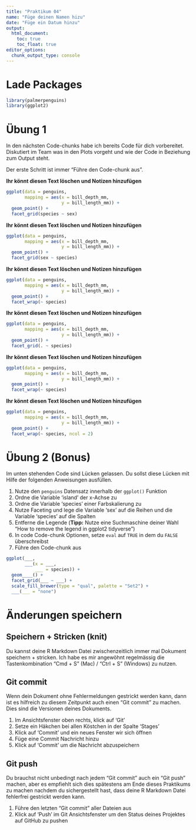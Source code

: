 ```yaml
---
title: "Praktikum 04"
name: "Füge deinen Namen hizu"
date: "Füge ein Datum hinzu"
output: 
  html_document: 
    toc: true
    toc_float: true
editor_options: 
  chunk_output_type: console
---
```


# Lade Packages

```r

library(palmerpenguins)
library(ggplot2)

```

# Übung 1

In den nächsten Code-chunks habe ich bereits Code für dich vorbereitet. Diskutiert im Team was in den Plots vorgeht und wie der Code in Beziehung zum Output steht.

Der erste Schritt ist immer "Führe den Code-chunk aus". 

**Ihr könnt diesen Text löschen und Notizen hinzufügen**

```r

ggplot(data = penguins, 
       mapping = aes(x = bill_depth_mm, 
                     y = bill_length_mm)) + 
  geom_point() +
  facet_grid(species ~ sex)

```

**Ihr könnt diesen Text löschen und Notizen hinzufügen**

```r

ggplot(data = penguins, 
       mapping = aes(x = bill_depth_mm, 
                     y = bill_length_mm)) + 
  geom_point() +
  facet_grid(sex ~ species)

```

**Ihr könnt diesen Text löschen und Notizen hinzufügen**

```r

ggplot(data = penguins, 
       mapping = aes(x = bill_depth_mm, 
                     y = bill_length_mm)) + 
  geom_point() +
  facet_wrap(~ species)

```

**Ihr könnt diesen Text löschen und Notizen hinzufügen**

```r

ggplot(data = penguins, 
       mapping = aes(x = bill_depth_mm, 
                     y = bill_length_mm)) + 
  geom_point() +
  facet_grid(. ~ species)


```

**Ihr könnt diesen Text löschen und Notizen hinzufügen**

```r

ggplot(data = penguins, 
       mapping = aes(x = bill_depth_mm, 
                     y = bill_length_mm)) + 
  geom_point() +
  facet_wrap(~ species)

```

**Ihr könnt diesen Text löschen und Notizen hinzufügen**

```r

ggplot(data = penguins, 
       mapping = aes(x = bill_depth_mm, 
                     y = bill_length_mm)) + 
  geom_point() +
  facet_wrap(~ species, ncol = 2)

```

# Übung 2 (Bonus)

Im unten stehenden Code sind Lücken gelassen. Du sollst diese Lücken mit Hilfe der folgenden Anweisungen ausfüllen.

1. Nutze den `penguins` Datensatz innerhalb der `ggplot()` Funktion 
2. Ordne die Variable 'island' der x-Achse zu 
3. Ordne die Variable 'species' einer Farbskalierung zu
4. Nutze Faceting und lege die Variable 'sex' auf die Reihen und die Variable 'species' auf die Spalten
7. Entferne die Legende (**Tipp:** Nutze eine Suchmaschine deiner Wahl "How to remove the legend in ggplot2 tidyverse")
8. In code Code-chunk Optionen, setze `eval` auf `TRUE` in dem du `FALSE` überschreibst
9. Führe den Code-chunk aus


```r

ggplot(___, 
       ___(x = ___,
           ___ = species)) +
  geom____() +
  facet_grid(___ ~ ___) +
  scale_fill_brewer(type = "qual", palette = "Set2") +
  ___(___ = "none")

```

# Änderungen speichern

## Speichern + Stricken (knit)

Du kannst deine R Markdown Datei zwischenzeitlich immer mal Dokument speichern + stricken. Ich habe es mir angewöhnt regelmässig die Tastenkombination "Cmd + S" (Mac) / "Ctrl + S" (Windows) zu nutzen. 

## Git commit 

Wenn dein Dokument ohne Fehlermeldungen gestrickt werden kann, dann ist es hilfreich zu diesem Zeitpunkt auch einen "Git commit" zu machen. Dies sind die Versionen deines Dokuments.

1. Im Ansichtsfenster oben rechts, klick auf 'Git'
2. Setze ein Häkchen bei allen Köstchen in der Spalte 'Stages'
3. Klick auf 'Commit' und ein neues Fenster wir sich öffnen 
4. Füge eine Commit Nachricht hinzu
5. Klick auf 'Commit' um die Nachricht abzuspeichern

## Git push 

Du brauchst nicht unbedingt nach jedem "Git commit" auch ein "Git push" machen, aber es empfiehlt sich dies spätestens am Ende dieses Praktikums zu machen nachdem du sichergestellt hast, dass deine R Markdown Datei fehlerfrei gestrickt werden kann. 

1. Führe den letzten "Git commit" aller Dateien aus
1. Klick auf 'Push' im Git Ansichtsfenster um den Status deines Projektes auf GitHub zu pushen
